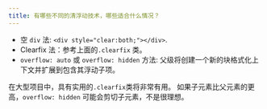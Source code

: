 ```yaml
---
title: 有哪些不同的清浮动技术，哪些适合什么情况？
---
```


- 空 `div` 法: `<div style="clear:both;"></div>`.
- Clearfix 法：参考上面的`.clearfix` 类。
- `overflow: auto` 或 `overflow: hidden` 方法: 父级将创建一个新的块格式化上下文并扩展到包含其浮动子项。

在大型项目中，具有实用的`.clearfix`类将非常有用。 如果子元素比父元素的更高，`overflow: hidden` 可能会剪切子元素，不是很理想。
